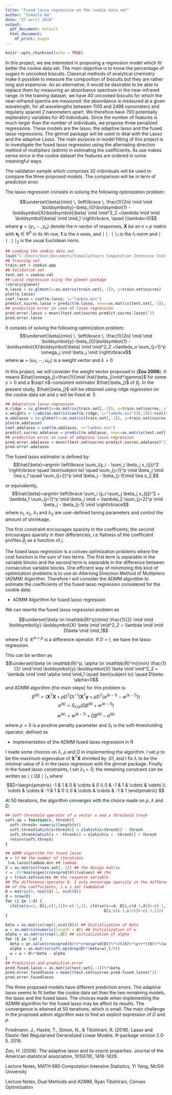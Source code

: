 ```yaml
---
title: "Fused lasso regression on the cookie data set"
author: "Ismaila Ba"
date: "27 avril 2018"
output:
  pdf_document: default
  html_document:
    df_print: paged
---
```


```r
knitr::opts_chunk$set(echo = TRUE)
```



\section{Introduction}

In this project, we are interested in proposing a regression model which fit better the cookie data set. The main objective is to know the percentage of sugars in uncooked biscuits. Classical methods of analytical chemistry make it possible to measure the composition of biscuits but they are rather long and expensive. As an alternative, it would be desirable to be able to replace them by measuring an absorbance spectrum in the near-infrared range. In the training dataset, we have 40 uncooked biscuits for which the near-infrared spectra are measured: the absordance is measured at a given wavelength, for all wavelengths between 1100 and 2498 nanometers and regularly spaced 2 nanometers apart. We therefore have 700 potentially explanatory variables for 40 individuals. Since the number of features is much larger than the number of individuals, we propose three penalized regressions. These models are the lasso, the adaptive lasso and the fused lasso regressions. The glmnet package will be used to deal with the Lasso and the adaptive Lasso. The main purpose in model fitting of this project is to investigate the fused lasso regression using the alternating direction method of multipliers (admm) in estimating the coefficients. Its use makes sense since in the cookie dataset the features are ordered in some meaningful ways.

The validation sample which comprises 32 individuals will be used to compare the three proposed models. The comparison will be in term of prediction error.    


\section{2. Models fitting}

\subsection{2.1 The Lasso regression}
\subsubsection{2.1.1 Definition} The lasso regression consists in solving the following optimization problem:

$$\underset{\beta}{min} \, \left\lbrace \, \frac{1}{2n} \mid \mid \boldsymbol{y}-\beta_{0}\boldsymbol{1} - \boldsymbol{X}\boldsymbol{\beta} \mid \mid^2_2 +\lambda \mid \mid \boldsymbol{\beta} \mid \mid_1 \right\rbrace, \quad (\lambda>0)$$
where $\boldsymbol{y}=(y_1,\cdots,y_n)$ denote the n-vector of responses, $\boldsymbol{X}$ be an $n\times p$ matrix with $\boldsymbol{x_i} \in \mathbb{R}^p$ in its ith row, $\boldsymbol{1}$ is the n ones, and $\mid \mid . \mid \mid_1$ is the $l_1$-norm and $\mid \mid . \mid \mid_2$ is the usual Euclidean norm.

\subsubsection{2.1.2 Implementation of the Lasso regression in R using glmnet package}

```r
## Loading the cookie data set
load("C:/Users/User/Documents/Ismaila/Cours Computation Intensive Statistics/cookie.RData")
## Training set
train.set = cookie.app
## Validation set
test.set = cookie.val
## Lasso regression using the glmnet package
library(glmnet)
m.lasso = cv.glmnet(x=as.matrix(train.set[,-1]), y=train.set$sucres)
plot(m.lasso)
coef.lasso = coef(m.lasso, s="lambda.min")
predict.sucres.lasso = predict(m.lasso, newx=as.matrix(test.set[,-1]), s="lambda.min")
## prediction error in case of lasso regression
pred.error.lasso = mean((test.set$sucres-predict.sucres.lasso)^2)
pred.error.lasso
```

\subsection{2.2 The Adaptive Lasso regression}

\subsubsection{2.2.1 Definition} It consists of solving the following optimization problem:
$$\underset{\beta}{min} \, \left\lbrace \, \frac{1}{2n} \mid \mid \boldsymbol{y}-\beta_{0}\boldsymbol{1} - \boldsymbol{X}\boldsymbol{\beta} \mid \mid^2_2 +\lambda_n \sum_{j=1}^p \omega_j \mid \beta_j \mid \right\rbrace$$ where $\boldsymbol{\omega}=(\omega_1,\cdots,\omega_n)$ is a weight vector and $\lambda>0$

In this project, we will consider the weight vector proposed in (**Zou 2006**). It means $\hat{\omega_j}=\frac{1}{\mid \hat{\beta_j}\mid^\gamma}$ for some $\gamma>0$ and a $\sqrt n$-consistent estimator $\hat{\beta_j}$ of $\beta_j$. In the present study, $\hat{\beta_j}$ will be obtained using ridge regression on the cookie data set and $\gamma$ will be fixed at $.5$

\subsubsection{2.1.2 Implementation of the Adaptive lasso regression in R}

```r
## Adaptative lasso regression 
m.ridge = cv.glmnet(x=as.matrix(train.set[,-1]), y=train.set$sucres, alpha=0)
v.weights = 1/abs(as.matrix(coef(m.ridge, s="lambda.min"))[,1][2:ncol(train.set)])^.5
m.adalasso = cv.glmnet(x=as.matrix(train.set[,-1]), y=train.set$sucres, penalty.factor=v.weights)
plot(m.adalasso)
coef.adalasso = coef(m.adalasso, s="lambda.min")
predict.sucres.adalasso = predict(m.adalasso, newx=as.matrix(test.set[,-1]), s="lambda.min")
## prediction error in case of adaptive lasso regression
pred.error.adalasso = mean((test.set$sucres-predict.sucres.adalasso)^2)
pred.error.adalasso
```


\subsection{2.3 The Fused Lasso regression}
\subsubsection{2.3.1 Definition} The fused lasso estimator is defined by:
$$\hat{\beta}=argmin \left\lbrace \sum_i(y_i - \sum_j \beta_j x_{ij})^2 \right\rbrace \quad \text{subject to} \quad \sum_{j=1}^p \mid \beta_j \mid \leq s_1 \quad \sum_{j=2}^p \mid \beta_j - \beta_{j-1}\mid \leq s_2,$$

or equivalently,
$$\hat{\beta}=argmin \left\lbrace \sum_i (y_i-\sum_j \beta_j x_{ij})^2 + \lambda_1 \sum_{j=1}^p \mid \beta_j \mid + \lambda_2 \sum_{j=2}^p \mid \beta_j - \beta_{j-1} \mid \right\rbrace$$ where $s_1$, $s_2$, $\lambda_1$ and $\lambda_2$ are user-defined tuning parameters and control the amount of shrinkage. 

The first constraint encourages sparsity in the coefficents; the second encourages sparsity in their differencies, i.e flatness of the coefficient profiles $\beta_j$ as a function of $j$.

\subsubsection{2.3.2 Implementation of the Fused lasso regression in R}
The fused lasso regression is a convex optimization problems where the cost function is the sum of two terms. The first term is separable in the variable blocks and the second term is separable in the difference between consecutive variable blocks. One efficient way of minimizing this kind of optimization problems is to use an Alterning Direction Method of Multipliers (ADMM) Algorithm. Therefore I will consider the ADMM algorithm to estimate the coefficients of the fused lasso regression considered for the cookie data.

+  ADMM Algorithm for fused lasso regression

We can rewrite the fused lasso regression problem as

$$\underset{\beta \in \mathbb{R}^p}{min} \frac{1}{2} \mid \mid \boldsymbol{y}-\boldsymbol{X} \beta \mid \mid^2_2 + \lambda \mid \mid D\beta \mid \mid_1$$ where $D \in \mathbb{R}^{m\times p}$ is a difference operator. If $D=I$, we have the lasso regression.

This can be written as
$$\underset{\beta \in \mathbb{R}^p, \alpha \in \mathbb{R}^m}{min} \frac{1}{2} \mid \mid \boldsymbol{y}-\boldsymbol{X} \beta \mid \mid^2_2 + \lambda \mid \mid \alpha \mid \mid_1 \quad \text{subject to} \quad D\beta-\alpha=0$$ and ADMM algorithm (the main steps) for this problem is:
$$\beta^{(k)} = (\boldsymbol{X}^T\boldsymbol{X}+\rho D^TD)^{-1}(\boldsymbol{X}^T\boldsymbol{y}+\rho D^T(\alpha^{(k-1)}-w^{(k-1)})) $$
$$\alpha^{(k)} = S_{\lambda/\rho}(D\beta^{(k)}+w^{(k-1)}) $$
$$ w^{(k)} = w^{(k-1)} + D\beta^{(k)} - \alpha^{(k)}$$

where $\rho>0$ is a positive penalty parameter and $S_t$ is the soft-thresholding operator, defined as 

\begin{equation*}
\left[ S_t(x) \right]_j=\left\lbrace
\begin{array}{ccc}
x_j - t & x_j > t \\
0 & -t \leq x_j \leq t, \quad j=1,\cdots,p \\
x_j + t & x_j < -t
\end{array}\right.
\end{equation*}

+ Implementation of the ADMM fused lasso regression in R

I made some choices on $\lambda$, $\rho$ and $D$ in implementing the algorithm. I set $\rho$ to be the maximum eigenvalue of $\boldsymbol{X}^T\boldsymbol{X}$ shrinked by $.01$, and I fix $\lambda$ to be the minimal value of $\lambda$ in the lasso regression with the glmnet package. Finally in the fused lasso constraints, I set $\lambda_1=0$; the remaining constraint can be written as $\mid \mid D \beta \mid \mid_1$ where 
$$D=\begin{pmatrix}
-1 & 1 & 0 & \cdots & 0 \\
0 & -1 & 1 & \cdots & \vdots \\
\vdots & \cdots & -1 & 1 & 0 \\
0 & \cdots & \cdots & -1 & 1
\end{pmatrix}
$$

At $50$ iterations, the algorithm converges with the choice made on $\rho$, $\lambda$ and $D$.


```r
## Soft-threshold operator of a vector x and a threshold tresh
soft.op = function(x, thresh){
  soft.thresh= numeric(length(x))
  soft.thresh[which(x>thresh)] = x[which(x>thresh)] - thresh
  soft.thresh[which(x < -thresh)] = x[which(x < -thresh)] + thresh
  return(soft.thresh)
}

## ADMM algorithm for fused lasso
m = 50 ## the number of iterations
 l=m.lasso$lambda.min ## lambda 
X = as.matrix(train.set[,-1]) ## the design matrix
r = .01*max(eigen(crossprod(X))$values) ## rho
y = train.set$sucres ## the response variable
## The difference operator D. I only encourage sparsity in the difference
## of the coefficients, i.e i set lambda1=0
D = matrix(0, ncol(X)-1, ncol(X))
d = nrow(D)           
for (i in 1:d) {
  ifelse(i==1, D[i,c(1,2)]<-c(-1,1), ifelse(i==d, D[i,c(d-1,d)]<-c(-1,1),
                                           D[i,c(i-1,i+1)]<-c(-1,1)))
}

beta = as.matrix(rep(1,ncol(X))) ## Initialization of beta
w = as.matrix(numeric(length = d)) ## Initialization of w
alpha = as.matrix(rep(1,d)) ## initialization of alpha
for (k in 1:m) {
  beta = qr.solve(crossprod(X)+r*crossprod(D))%*%(t(X)%*%y+r*t(D)%*%(alpha-w))
  alpha = as.matrix(soft.op(drop(D%*%beta+w),l/r))
  w = w + D%*%beta - alpha
}
## Prediction and prediction error
pred.fused.lasso = as.matrix(test.set[,-1])%*%beta
pred.error.fusedlasso = mean((test.set$sucres-pred.fused.lasso)^2)
pred.error.fusedlasso
```


\section{Conclusion}
The three proposed models have different prediction errors. The adaptive lasso seems to fit better the cookie data set than the two remaining models, the lasso and the fused lasso. The choices made when implementing the ADMM algorithm for the fused lasso may be affect its results. The convergence is attained at 50 iterations, which is small. The main challenge in the proposed admm algorithm was to find an explicit expression of $D$ and $\rho$.  

\section{References}

 Friedmann, J., Hastie, T., Simon, N., & Tibshirani, R. (2016). Lasso and Elastic-Net Regularized Generalized Linear Models. R-package version 2.0-5. 2016.

 Zou, H. (2006). The adaptive lasso and its oracle properties. Journal of the American statistical association, 101(476), 1418-1429.

Lecture Notes, MATH 680 Computation Intensive Statisitcs, Yi Yang, McGill University

Lecture Notes, Dual Methods and ADMM, Ryan Tibshirani, Convex Optimiization
